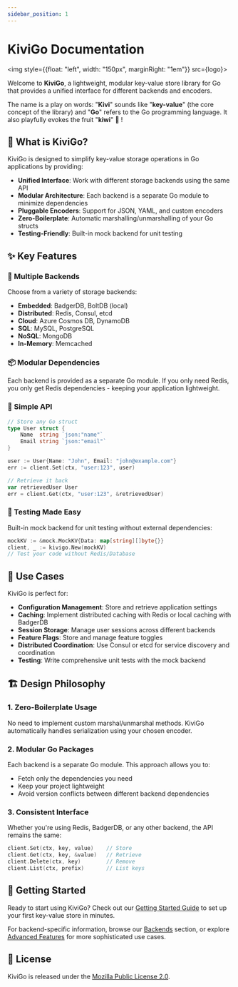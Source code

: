 ```yaml
---
sidebar_position: 1
---
```




# KiviGo Documentation

<img style={{float: "left", width: "150px", marginRight: "1em"}} src={logo}></img>

Welcome to **KiviGo**, a lightweight, modular key-value store library for Go that provides a unified interface for different backends and encoders. 

The name is a play on words: "**Kivi**" sounds like "**key-value**" (the core concept of the library) and "**Go**" refers to the Go programming language. It also playfully evokes the fruit "**kiwi**" 🥝 !


## 🚀 What is KiviGo?

KiviGo is designed to simplify key-value storage operations in Go applications by providing:

- **Unified Interface**: Work with different storage backends using the same API
- **Modular Architecture**: Each backend is a separate Go module to minimize dependencies
- **Pluggable Encoders**: Support for JSON, YAML, and custom encoders
- **Zero-Boilerplate**: Automatic marshalling/unmarshalling of your Go structs
- **Testing-Friendly**: Built-in mock backend for unit testing

## ✨ Key Features

### 🔧 Multiple Backends

Choose from a variety of storage backends:

- **Embedded**: BadgerDB, BoltDB (local)
- **Distributed**: Redis, Consul, etcd
- **Cloud**: Azure Cosmos DB, DynamoDB
- **SQL**: MySQL, PostgreSQL
- **NoSQL**: MongoDB
- **In-Memory**: Memcached

### 📦 Modular Dependencies

Each backend is provided as a separate Go module. If you only need Redis, you only get Redis dependencies - keeping your application lightweight.

### 🎯 Simple API

```go
// Store any Go struct
type User struct {
    Name  string `json:"name"`
    Email string `json:"email"`
}

user := User{Name: "John", Email: "john@example.com"}
err := client.Set(ctx, "user:123", user)

// Retrieve it back
var retrievedUser User
err = client.Get(ctx, "user:123", &retrievedUser)
```

### 🧪 Testing Made Easy

Built-in mock backend for unit testing without external dependencies:

```go
mockKV := &mock.MockKV{Data: map[string][]byte{}}
client, _ := kivigo.New(mockKV)
// Test your code without Redis/Database
```

## 🎯 Use Cases

KiviGo is perfect for:

- **Configuration Management**: Store and retrieve application settings
- **Caching**: Implement distributed caching with Redis or local caching with BadgerDB
- **Session Storage**: Manage user sessions across different backends
- **Feature Flags**: Store and manage feature toggles
- **Distributed Coordination**: Use Consul or etcd for service discovery and coordination
- **Testing**: Write comprehensive unit tests with the mock backend

## 🏗️ Design Philosophy

### 1. Zero-Boilerplate Usage

No need to implement custom marshal/unmarshal methods. KiviGo automatically handles serialization using your chosen encoder.

### 2. Modular Go Packages

Each backend is a separate Go module. This approach allows you to:

- Fetch only the dependencies you need
- Keep your project lightweight
- Avoid version conflicts between different backend dependencies

### 3. Consistent Interface

Whether you're using Redis, BadgerDB, or any other backend, the API remains the same:

```go
client.Set(ctx, key, value)    // Store
client.Get(ctx, key, &value)   // Retrieve
client.Delete(ctx, key)        // Remove
client.List(ctx, prefix)       // List keys
```

## 🚀 Getting Started

Ready to start using KiviGo? Check out our [Getting Started Guide](./getting-started) to set up your first key-value store in minutes.

For backend-specific information, browse our [Backends](./backends/overview) section, or explore [Advanced Features](./advanced/health-checks) for more sophisticated use cases.

## 📝 License

KiviGo is released under the [Mozilla Public License 2.0](https://github.com/azrod/kivigo/blob/main/LICENSE).
